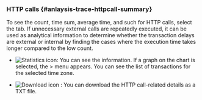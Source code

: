 ### HTTP calls {#anlaysis-trace-httpcall-summary}

<ImgLang img="analysis-tx-http-call.png" desc="HTTP Calls" />

To see the count, time sum, average time, and such for HTTP calls, select the <Cmdname sid="TTL06131" className="uitext" /> tab. If unnecessary external calls are repeatedly executed, it can be used as analytical information to determine whether the transaction delays are external or internal by finding the cases where the execution time takes longer compared to the low count.

- ![Statistics icon](/img/ic-static.svg): You can see the <Cmdname sid="transaction_statistics" className="uitext" /> information. If a graph on the chart is selected, the <Cmdname sid="side_analysis" className="uitext" /> &gt; <Cmdname sid="side_txSearch" className="uitext" /> menu appears. You can see the list of transactions for the selected time zone.

- ![Download icon](/img/ico-download.svg) <Cmdname sid="http" className="uitext" />: You can download the HTTP call-related details as a TXT file.
